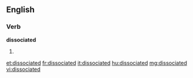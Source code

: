 ==English==

===Verb===
'''dissociated'''

# {{past of|[[dissociate]]}}

[[et:dissociated]]
[[fr:dissociated]]
[[it:dissociated]]
[[hu:dissociated]]
[[mg:dissociated]]
[[vi:dissociated]]